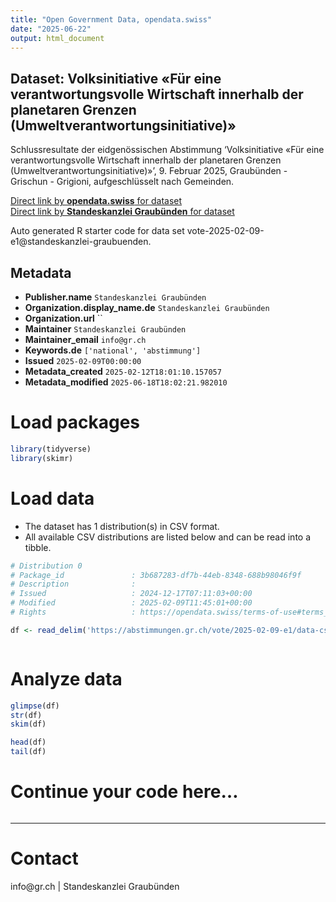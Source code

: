 ```yaml
---
title: "Open Government Data, opendata.swiss"
date: "2025-06-22"
output: html_document
---
```


## Dataset: Volksinitiative «Für eine verantwortungsvolle Wirtschaft innerhalb der planetaren Grenzen (Umweltverantwortungsinitiative)»

Schlussresultate der eidgenössischen Abstimmung 'Volksinitiative «Für eine verantwortungsvolle Wirtschaft innerhalb der planetaren Grenzen (Umweltverantwortungsinitiative)»', 9. Februar 2025, Graubünden - Grischun - Grigioni, aufgeschlüsselt nach Gemeinden.

[Direct link by **opendata.swiss** for dataset](https://opendata.swiss/de/dataset/volksinitiative-fur-eine-verantwortungsvolle-wirtschaft-innerhalb-der-planetaren-grenzen-umwelt)<br>
[Direct link by **Standeskanzlei Graubünden** for dataset](https://abstimmungen.gr.ch/vote/2025-02-09-e1/data)

Auto generated R starter code for data set vote-2025-02-09-e1@standeskanzlei-graubuenden.

## Metadata

- **Publisher.name** `Standeskanzlei Graubünden`
- **Organization.display_name.de** `Standeskanzlei Graubünden`
- **Organization.url** ``
- **Maintainer** `Standeskanzlei Graubünden`
- **Maintainer_email** `info@gr.ch`
- **Keywords.de** `['national', 'abstimmung']`
- **Issued** `2025-02-09T00:00:00`
- **Metadata_created** `2025-02-12T18:01:10.157057`
- **Metadata_modified** `2025-06-18T18:02:21.982010`


# Load packages

```r

library(tidyverse)
library(skimr)

```

# Load data

-   The dataset has 1 distribution(s) in CSV format.
-   All available CSV distributions are listed below and can be read into a tibble.

```r

# Distribution 0
# Package_id               : 3b687283-df7b-44eb-8348-688b98046f9f
# Description              : 
# Issued                   : 2024-12-17T07:11:03+00:00
# Modified                 : 2025-02-09T11:45:01+00:00
# Rights                   : https://opendata.swiss/terms-of-use#terms_by

df <- read_delim('https://abstimmungen.gr.ch/vote/2025-02-09-e1/data-csv')



```

# Analyze data

```r

glimpse(df)
str(df)
skim(df)

head(df)
tail(df)

```

# Continue your code here...

```r

```

------------------------------------------------------------------------

# Contact

info@gr.ch | Standeskanzlei Graubünden
